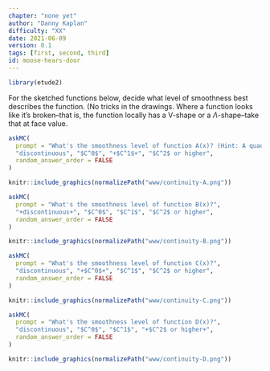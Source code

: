 ```yaml
---
chapter: "none yet"
author: "Danny Kaplan"
difficulty: "XX"
date: 2021-06-09 
version: 0.1
tags: [first, second, third]
id: moose-hears-door
---
```


```r
library(etude2)
```


For the sketched functions below, decide what level of smoothness best describes the function. (No tricks in the drawings. Where a function looks like it's broken--that is, the function locally has a V-shape or  a $\Lambda$-shape--take that at face value.




```r
askMC(
  prompt = "What's the smoothness level of function A(x)? (Hint: A quadratic function has a first derivative that changes with x  but a second derivative that is constant for all x.)",
  "discontinuous", "$C^0$", "+$C^1$+", "$C^2$ or higher",
  random_answer_order = FALSE
)
```

```r
knitr::include_graphics(normalizePath("www/continuity-A.png"))
```
```r
askMC(
  prompt = "What's the smoothness level of function B(x)?",
  "+discontinuous+", "$C^0$", "$C^1$", "$C^2$ or higher",
  random_answer_order = FALSE
)
```

```r
knitr::include_graphics(normalizePath("www/continuity-B.png"))
```

```r
askMC(
  prompt = "What's the smoothness level of function C(x)?",
  "discontinuous", "+$C^0$+", "$C^1$", "$C^2$ or higher",
  random_answer_order = FALSE
)
```

```r
knitr::include_graphics(normalizePath("www/continuity-C.png"))
```

```r
askMC(
  prompt = "What's the smoothness level of function D(x)?",
  "discontinuous", "$C^0$", "$C^1$", "+$C^2$ or higher+",
  random_answer_order = FALSE
)
```

```r
knitr::include_graphics(normalizePath("www/continuity-D.png"))
```




